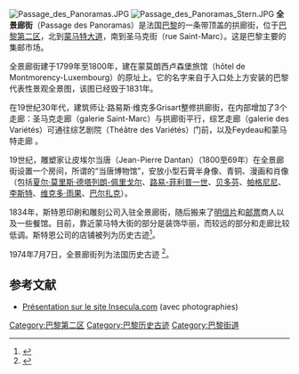 [[File:Passage_des_Panoramas.JPG|thumb]]
[[File:Passage_des_Panoramas_Stern.JPG|thumb]]
'''全景廊街'''（Passage des Panoramas）是法国[[巴黎|巴黎]]的一条带顶盖的拱廊街，位于[[巴黎第二区|巴黎第二区]]，北到[[蒙马特大道|蒙马特大道]]，南到圣马克街（rue Saint-Marc）。这是巴黎主要的集邮市场。

全景廊街建于1799年至1800年，建在蒙莫朗西卢森堡旅馆（hôtel de Montmorency-Luxembourg）的原址上。它的名字来自于入口处上方安装的巴黎代表性景观全景图，该图已经毁于1831年。

在19世纪30年代，建筑师让·路易斯·维克多Grisart整修拱廊街，在内部增加了3个走廊：圣马克走廊（galerie Saint-Marc）与拱廊街平行，综艺走廊（galerie des Variétés）可通往综艺剧院（Théâtre des Variétés）门前，以及Feydeau和蒙马特走廊<!-- （galeries Feydeau et Montmartre） -->。 

19世纪，雕塑家让皮埃尔当唐（Jean-Pierre Dantan）（1800至69年）在全景廊街设置一个房间，所谓的“当唐博物馆”，安放小型石膏半身像、青铜、漫画和肖像（包括[[夏尔·莫里斯·德塔列朗-佩里戈尔|夏尔·莫里斯·德塔列朗-佩里戈尔]]、[[路易-菲利普一世|路易-菲利普一世]]、[[贝多芬|贝多芬]]、[[帕格尼尼|帕格尼尼]]、[[李斯特·费伦茨|李斯特]]、[[维克多·雨果|维克多·雨果]]、[[巴尔扎克|巴尔扎克]]）。

1834年，斯特恩印刷和雕刻公司入驻全景廊街，随后搬来了[[明信片|明信片]]和[[邮票|邮票]]商人以及一些餐馆。目前，靠近蒙马特大街的部分是装饰华丽，而较远的部分和走廊比较低调。斯特恩公司的店铺被列为历史古迹<ref>{{Cite web |url=http://www.paris.fr/portail/Urbanisme/Portal.lut?page_id=101&document_type_id=4&document_id=13164&portlet_id=13802&multileveldocument_sheet_id=7231 |title=Mairie de Paris Portail de l'urbanisme |accessdate=2010-01-17 |archive-date=2008-10-06 |archive-url=https://web.archive.org/web/20081006171852/http://www.paris.fr/portail/Urbanisme/Portal.lut?page_id=101&document_type_id=4&document_id=13164&portlet_id=13802&multileveldocument_sheet_id=7231 |dead-url=no }}</ref>。

1974年7月7日，全景廊街列为法国历史古迹 <ref>{{Cite web |url=http://www.culture.gouv.fr/public/mistral/merimee_fr?ACTION=RETROUVER&FIELD_1=cmer1&VALUE_1=Paris&FIELD_2=cmer4&VALUE_2=passage&FIELD_3=cmer5&VALUE_3=&FIELD_4=AUTR&VALUE_4=&FIELD_5=cmer2&VALUE_5=panoramas&FIELD_6=titre&VALUE_6=&FIELD_7=date%20protection&VALUE_7=&FIELD_8=DOSURLP&VALUE_8=%20&NUMBER=1&GRP=0&REQ=((Paris)%20%3aLOCA%2cPLOC%2cINSEE%20%20ET%20%20((passage)%20%3aDENO%2cPARN%2cREMA%2cACTU%2cPDEN%2cMHPP%20%20ET%20%20((panoramas)%20%3aTICO%2cHIST%2cDESC%2cPPRO%2cOBS%2cTYPO%20)))&USRNAME=nobody&USRPWD=4%24%2534P&SPEC=9&SYN=1&IMLY=&MAX1=1&MAX2=100&MAX3=100&DOM=Tous |title=文化部数据库 |accessdate=2010-01-17 |archive-date=2016-04-05 |archive-url=https://web.archive.org/web/20160405041132/http://www.culture.gouv.fr/public/mistral/merimee_fr?ACTION=RETROUVER&FIELD_1=cmer1&VALUE_1=Paris&FIELD_2=cmer4&VALUE_2=passage&FIELD_3=cmer5&VALUE_3=&FIELD_4=AUTR&VALUE_4=&FIELD_5=cmer2&VALUE_5=panoramas&FIELD_6=titre&VALUE_6=&FIELD_7=date%20protection&VALUE_7=&FIELD_8=DOSURLP&VALUE_8=%20&NUMBER=1&GRP=0&REQ=((Paris)%20:LOCA,PLOC,INSEE%20%20ET%20%20((passage)%20:DENO,PARN,REMA,ACTU,PDEN,MHPP%20%20ET%20%20((panoramas)%20:TICO,HIST,DESC,PPRO,OBS,TYPO%20)))&USRNAME=nobody&USRPWD=4$%2534P&SPEC=9&SYN=1&IMLY=&MAX1=1&MAX2=100&MAX3=100&DOM=Tous |dead-url=no }}</ref>。

== 参考文献 ==
<references />
{{Commonscat|Passage des Panoramas}}
* [https://web.archive.org/web/20050830170535/http://www.insecula.com/salle/MS01180.html Présentation sur le site Insecula.com] (avec photographies)

[[Category:巴黎第二区|Category:巴黎第二区]]
[[Category:巴黎历史古迹|Category:巴黎历史古迹]]
[[Category:巴黎街道|Category:巴黎街道]]